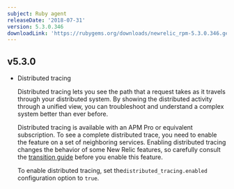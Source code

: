 ```yaml
---
subject: Ruby agent
releaseDate: '2018-07-31'
version: 5.3.0.346
downloadLink: 'https://rubygems.org/downloads/newrelic_rpm-5.3.0.346.gem'
---
```


## v5.3.0

* Distributed tracing

  Distributed tracing lets you see the path that a request takes as it travels through your distributed system. By showing the distributed activity through a unified view, you can troubleshoot and understand a complex system better than ever before.

  Distributed tracing is available with an APM Pro or equivalent subscription. To see a complete distributed trace, you need to enable the feature on a set of neighboring services. Enabling distributed tracing changes the behavior of some New Relic features, so carefully consult the [transition guide](https://docs.newrelic.com/docs/transition-guide-distributed-tracing) before you enable this feature.

  To enable distributed tracing, set the`distributed_tracing.enabled` configuration option to `true`.
